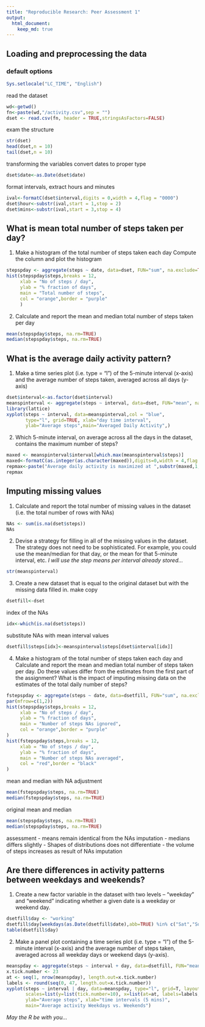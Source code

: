 ```yaml
---
title: "Reproducible Research: Peer Assessment 1"
output: 
  html_document:
    keep_md: true
---
```


## Loading and preprocessing the data
### default options
```r
Sys.setlocale("LC_TIME", "English")
```

read the dataset
```r
wd<-getwd()
fn<-paste(wd,"/activity.csv",sep = "")
dset <- read.csv(fn, header = TRUE,stringsAsFactors=FALSE)
```

exam the structure
```r
str(dset)
head(dset,n = 10)
tail(dset,n = 10)
```

transforming the variables
convert dates to proper type
```r
dset$date<-as.Date(dset$date)
```

format intervals, extract hours and minutes
```r
ival<-formatC(dset$interval,digits = 0,width = 4,flag = "0000")
dset$hour<-substr(ival,start = 1,stop = 2)
dset$mins<-substr(ival,start = 3,stop = 4)
```

## What is mean total number of steps taken per day?

1. Make a histogram of the total number of steps taken each day
Compute the column and plot the histogram
```r
stepspday <- aggregate(steps ~ date, data=dset, FUN="sum", na.exclude=TRUE)
hist(stepspday$steps,breaks = 12,
     xlab = "No of steps / day",
     ylab = "% fraction of days",
     main = "Total number of steps",
     col = "orange",border = "purple"
     )
```

2. Calculate and report the mean and median total number of steps taken per day
```r
mean(stepspday$steps, na.rm=TRUE)
median(stepspday$steps, na.rm=TRUE)
```


## What is the average daily activity pattern?

1. Make a time series plot (i.e. type = "l") of the 
5-minute interval (x-axis) and the average number of steps taken,
averaged across all days (y-axis)
```r
dset$interval<-as.factor(dset$interval)
meanspinterval <- aggregate(steps ~ interval, data=dset, FUN="mean", na.exclude=TRUE)
library(lattice)
xyplot(steps ~ interval, data=meanspinterval,col = "blue",
       type="l", grid=TRUE, xlab="day time interval", 
       ylab="Average steps",main="Averaged Daily Activity",)
```

2. Which 5-minute interval, on average across all the days 
in the dataset, contains the maximum number of steps?
```r
maxed <- meanspinterval$interval[which.max(meanspinterval$steps)]
maxed<-formatC(as.integer(as.character(maxed)),digits=0,width = 4,flag = "0")
repmax<-paste("Average daily activity is maximized at ",substr(maxed,1,2)," hours and ", substr(maxed,3,4)," minutes",sep="")
repmax
```


## Imputing missing values

1. Calculate and report the total number of missing values in the dataset 
(i.e. the total number of rows with NAs)
```r
NAs <- sum(is.na(dset$steps))
NAs
```

2. Devise a strategy for filling in all of the missing values in 
the dataset. The strategy does not need to be sophisticated. 
For example, you could use the mean/median for that day, 
or the mean for that 5-minute interval, etc.
_I will use the step means per interval already stored..._ 
```r
str(meanspinterval)
```

3. Create a new dataset that is equal to the original dataset but with the missing data filled in.
make copy
```r
dsetfill<-dset
```

index of the NAs
```r
idx<-which(is.na(dset$steps))
```

substitute NAs with mean interval values
```r
dsetfill$steps[idx]<-meanspinterval$steps[dset$interval[idx]]
```

4. Make a histogram of the total number of steps taken each day
and Calculate and report the mean and median total number of steps 
taken per day. Do these values differ from the estimates from the 
first part of the assignment? 
What is the impact of imputing missing data on the estimates 
of the total daily number of steps?
```r
fstepspday <- aggregate(steps ~ date, data=dsetfill, FUN="sum", na.exclude=TRUE)
par(mfrow=c(1,2))
hist(stepspday$steps,breaks = 12,
     xlab = "No of steps / day",
     ylab = "% fraction of days",
     main = "Number of steps NAs ignored",
     col = "orange",border = "purple"
)
hist(fstepspday$steps,breaks = 12,
     xlab = "No of steps / day",
     ylab = "% fraction of days",
     main = "Number of steps NAs averaged",
     col = "red",border = "black"
)
```

mean and median with NA adjustment
```r
mean(fstepspday$steps, na.rm=TRUE)
median(fstepspday$steps, na.rm=TRUE)
```

original mean and median 
```r
mean(stepspday$steps, na.rm=TRUE)
median(stepspday$steps, na.rm=TRUE)
```

assessment
- means remain identical from the NAs imputation
- medians differs slightly
- Shapes of distributions does not differentiate 
- the volume of steps increases as result of NAs imputation

## Are there differences in activity patterns between weekdays and weekends?

1. Create a new factor variable in the dataset with 
two levels -- "weekday" and "weekend" indicating whether a given date 
is a weekday or weekend day.
```r
dsetfill$day <- "working"
dsetfill$day[weekdays(as.Date(dsetfill$date),abb=TRUE) %in% c("Sat","Sun")] <- "weekend"
table(dsetfill$day)
```

2. Make a panel plot containing a time series plot (i.e. type = "l")
of the 5-minute interval (x-axis) and the average number of steps 
taken, averaged across all weekday days or weekend days (y-axis). 
```r
meanspday <- aggregate(steps ~ interval + day, data=dsetfill, FUN="mean")
x.tick.number <- 23
at <- seq(1, nrow(meanspday), length.out=x.tick.number)
labels <- round(seq(0, 47, length.out=x.tick.number))
xyplot(steps ~ interval | day, data=meanspday, type="l", grid=T, layout=c(1,2),
       scales=list(y=list(tick.number=10), x=list(at=at, labels=labels, rot=90)),
       ylab="Average steps", xlab="time intervals (5 mins)", 
       main="Average activity Weekdays vs. Weekends")
```

_May the R be with you..._


